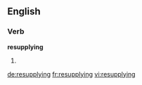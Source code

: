 ==English==

===Verb===
'''resupplying'''

# {{third-person singular of|resupply}}

[[de:resupplying]]
[[fr:resupplying]]
[[vi:resupplying]]